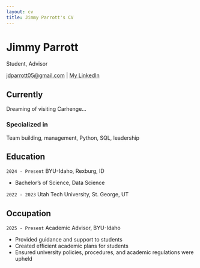 ```yaml
---
layout: cv
title: Jimmy Parrott's CV
---
```

# Jimmy Parrott
Student, Advisor 

<div id="webaddress">
<a href="jdparrott05@gmail.com">jdparrott05@gmail.com</a>
| <a href="https://www.linkedin.com/in/jamesdparrott2020">My LinkedIn</a>
</div>


## Currently

Dreaming of visiting Carhenge...

### Specialized in

Team building, management, Python, SQL, leadership


<!-- ### Research interests
 -->



## Education

`2024 - Present`
BYU-Idaho, Rexburg, ID

- Bachelor's of Science, Data Science

`2022 - 2023`
Utah Tech University, St. George, UT



<!-- `June 1661 - now`
__Trinity College, Cambridge__

- Sizar

`1667 - death`
__Trinity College, Cambridge__

- Fellow -->



<!-- ## Awards

`2012`
President, *Royal Society*, London, UK

Associate, *French Academy of Science*, Paris, France -->



<!-- ## Publications -->

<!-- A list is also available [online](http://scholar.google.co.uk/citations?user=LTOTl0YAAAAJ) -->

<!-- ### Journals

`1669`
Newton Sir I, De analysi per æquationes numero terminorum infinitas. 

`1669`
Lectiones opticæ.

etc. etc. etc.

### Patents

`2012`
Infinitesimal calculus for solutions to physics problems, [SMBC](http://www.techdirt.com/articles/20121011/09312820678/if-patents-had-been-around-time-newton.shtml) patent 001 -->


## Occupation

`2025 - Present`
Academic Advisor, BYU-Idaho

- Provided guidance and support to students
- Created efficient academic plans for students
- Ensured university policies, procedures, and academic regulations were upheld

<!-- `1600`
__Lucasian professor of Mathematics__, Cambridge University -->



<!-- ### Footer

Last updated: May 2013 -->